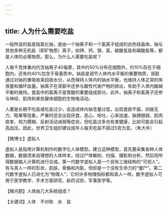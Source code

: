 ```yaml
---
---
---
```

title: 人为什么需要吃盐
---




一般所说的盐是指氯化钠，是由一个钠离子和一个氯离子组成的白色结晶体。钠与其他多种无机盐（即矿物质）离子，如钾、钙、镁、氯、碳酸氢盐和磷酸盐等，都是人体的必需物质。那么，为什么人需要吃盐呢？



人每千克体重内约含钠离子40毫摩，其中约50%分布在细胞外，约10%存在于细胞内，还有约40%包含于骨基质中。钠盐是调节人体内水平衡的重要物质，肾脏通过对钠的重吸收来回收水分，从而保持人体内的钠水平衡，也维持人体正常的体液量和循环血量。钠离子在肾脏中还参与酸性代谢产物的排出，有助于人体内酸碱平衡的维持。食盐中的氯离子是胃酸的重要组成部分。此外，钠离子和氯离子还参与神经、肌肉和某些腺体细胞的生物电活动。

人要是长期不吃盐或吃盐过少，会造成体内钠含量过低，出现食欲不振、四肢无力、眩晕等现象，严重时还会出现厌食、恶心、呕吐、心率加速、脉搏细弱、肌肉痉挛、视力模糊、反射活动减弱等症状。但吃盐过多也有害健康，比如可能会引起高血压。因此，世界卫生组织建议成年人每天吃盐不超过5克为宜。（朱大年）





【微博士】虚拟人



虚拟人是指用计算机制作的数字化人体模型。建立这种模型，首先要采集各种人体数据，数据须来自理想的人体样本，经过尸体解剖、扫描、摄影和分析，然后将所得数据输入计算机进行合成。第一代数字虚拟人是一个具有三维结构的“可视人”，有与真人一样的形状、肌肤、骨骼和内脏，但却是一个没有生命力的“僵尸”。第二代数字虚拟人已进化为“物理人”，它的许多物理指标都和真人一样。数字虚拟人可用于医学教学、手术方案研究、新药试验、军事医学等。

【微问题】人体由几大系统组成？

【关键词】人体　不对称　水　盐